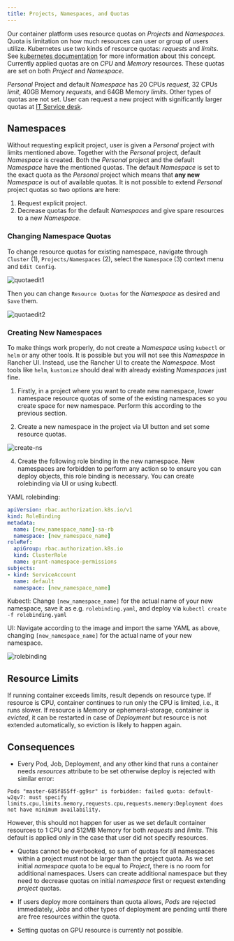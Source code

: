 ```yaml
---
title: Projects, Namespaces, and Quotas
---
```


Our container platform uses resource quotas on *Projects* and *Namespaces*. Quota is limitation on how much resources can user or group of users utilize. Kubernetes use two kinds of resource quotas: *requests* and *limits*. See [kubernetes documentation](https://kubernetes.io/docs/concepts/configuration/manage-resources-containers/) for more information about this concept. Currently applied quotas are on *CPU* and *Memory* resources. These quotas are set on both *Project* and *Namespace*.

*Personal* Project and default *Namespace* has 20 CPUs *request*, 32 CPUs *limit*, 40GB Memory *requests*, and 64GB Memory *limits*. Other types of quotas are not set. User can request a new project with significantly larger quotas at <a href="mailto:k8s@ics.muni.cz">IT Service desk</a>.

## Namespaces

Without requesting explicit project, user is given a *Personal* project with limits mentioned above. Together with the *Personal* project, default *Namespace* is created. Both the *Personal* project and the default *Namespace* have the mentioned quotas. The default *Namespace* is set to the exact quota as the *Personal* project which means that **any new** *Namespace* is out of available quotas. It is not possible to extend *Personal* project quotas so two options are here:

1. Request explicit project.
2. Decrease quotas for the default *Namespaces* and give spare resources to a new *Namespace*.

### Changing Namespace Quotas

To change resource quotas for existing namespace, navigate through `Cluster` (1), `Projects/Namespaces` (2), select the `Namespace` (3) context menu and `Edit Config`.

![quotaedit1](/img/ceritsc/quotaedit1.png)

Then you can change `Resource Quotas` for the *Namespace* as desired and `Save` them.

![quotaedit2](/img/ceritsc/quotaedit2.png)

### Creating New Namespaces

To make things work properly, do not create a *Namespace* using `kubectl` or `helm` or any other tools. It is possible but you will not see this *Namespace* in Rancher UI. Instead, use the Rancher UI to create the *Namespace*. Most tools like `helm`, `kustomize` should deal with already existing *Namespaces* just fine.

1. Firstly, in a project where you want to create new namespace, lower namespace resource quotas of some of the existing namespaces so you create space for new namespace. Perform this according to the previous section. 
   
2. Create a new namespace in the project via UI button and set some resource quotas.

![create-ns](/img/ceritsc/create-ns.png)  

4. Create the following role binding in the new namespace. New namespaces are forbidden to perform any action so to ensure you can deploy objects, this role binding is necessary. You can create rolebinding via UI or using kubectl.

YAML rolebinding:
```yaml copy filename="rolebinding.yaml"
apiVersion: rbac.authorization.k8s.io/v1
kind: RoleBinding
metadata:
  name: [new_namespace_name]-sa-rb
  namespace: [new_namespace_name]
roleRef:
  apiGroup: rbac.authorization.k8s.io
  kind: ClusterRole
  name: grant-namespace-permissions
subjects:
- kind: ServiceAccount
  name: default
  namespace: [new_namespace_name]
```

Kubectl: Change `[new_namespace_name]` for the actual name of your new namespace, save it as e.g. `rolebinding.yaml`, and deploy via `kubectl create -f rolebinding.yaml`

UI: Navigate according to the image and import the same YAML as above, changing `[new_namespace_name]` for the actual name of your new namespace.

![rolebinding](/img/ceritsc/rolebinding.png)


## Resource Limits

If running container exceeds limits, result depends on resource type. If resource is CPU, container continues to run only the CPU is limited, i.e., it runs slower. If resource is Memory or ephemeral-storage, container is *evicted*, it can be restarted in case of *Deployment* but resource is not extended automatically, so eviction is likely to happen again.

## Consequences

* Every Pod, Job, Deployment, and any other kind that runs a container needs *resources* attribute to be set otherwise deploy is rejected with similar error:
```
Pods "master-685f855ff-gg9sr" is forbidden: failed quota: default-w2qv7: must specify limits.cpu,limits.memory,requests.cpu,requests.memory:Deployment does not have minimum availability.
```
 However, this should not happen for user as we set default container resources to 1 CPU and 512MB Memory for both *requests* and *limits*. This default is applied only in the case that user did not specify resources.

* Quotas cannot be overbooked, so sum of quotas for all namespaces within a project must not be larger than the project quota. As we set initial *namespace* quota to be equal to *Project*, there is no room for additional namespaces. Users can create additional namespace but they need to decrease quotas on initial *namespace* first or request extending *project* quotas.

* If users deploy more containers than quota allows, *Pods* are rejected immediately, *Jobs* and other types of deployment are pending until there are free resources within the quota.

* Setting quotas on GPU resource is currently not possible.
